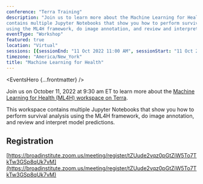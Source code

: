 ```yaml
---
conference: "Terra Training"
description: "Join us to learn more about the Machine Learning for Health (ML4H) workspace on Terra. This workspace
contains multiple Jupyter Notebooks that show you how to perform survival analysis
using the ML4H framework, do image annotation, and review and interpret model predictions."
eventType: "Workshop"
featured: true
location: "Virtual"
sessions: [{sessionEnd: "11 Oct 2022 11:00 AM", sessionStart: "11 Oct 2022 9:30 AM"}]
timezone: "America/New_York"
title: "Machine Learning for Health"
---
```


<EventsHero {...frontmatter} />

Join us on October 11, 2022 at 9:30 am ET to learn more about the [Machine Learning for Health (ML4H) workspace on Terra](https://app.terra.bio/#workspaces/uk-biobank-sek/ml4h-toolkit-for-machine-learning-on-clinical-data).

This workspace contains multiple Jupyter Notebooks that show you how to perform survival analysis using the ML4H
framework, do image annotation, and review and interpret model predictions.

## Registration

[https://broadinstitute.zoom.us/meeting/register/tZUude2vqz0pGtZiW5To7TkTw3GSp8qUk7vM](https://broadinstitute.zoom.us/meeting/register/tZUude2vqz0pGtZiW5To7TkTw3GSp8qUk7vM)
